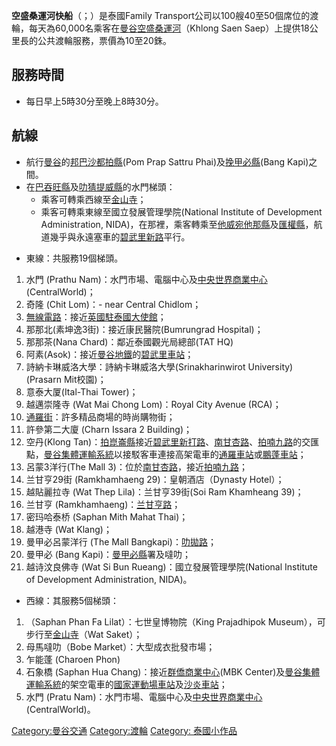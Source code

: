 {{Unreferenced |time=2011-07-03T07:17:46+00:00 }}
'''空盛桑運河快船'''（{{lang-th|เรือโดยสารคลองแสนแสบ}}；{{lang-en|Khlong Saen Saep Express Boat}}）是泰國Family Transport公司以100艘40至50個席位的渡輪，每天為60,000名乘客在[[曼谷|曼谷]][[空盛桑運河|空盛桑運河]]（Khlong Saen Saep）上提供18公里長的公共渡輪服務，票價為10至20銖。

== 服務時間 ==
* 每日早上5時30分至晚上8時30分。

== 航線 ==
* 航行[[曼谷|曼谷]]的[[邦巴沙都拍縣|邦巴沙都拍縣]](Pom Prap Sattru Phai)及[[挽甲必縣|挽甲必縣]](Bang Kapi)之間。
* 在[[巴吞旺縣|巴吞旺縣]]及[[叻猜提威縣|叻猜提威縣]]的水門梯頭：
** 乘客可轉乘西線至[[金山寺|金山寺]]；
** 乘客可轉乘東線至國立發展管理學院(National Institute of Development Administration, NIDA)，在那裡，乘客轉乘至[[他威宛他那縣|他威宛他那縣]]及[[匯權縣|匯權縣]]，航道幾乎與永遠塞車的[[碧武里新路|碧武里新路]]平行。

* 東線：共服務19個梯頭。
# 水門 (Prathu Nam)：水門市場、電腦中心及[[中央世界商業中心|中央世界商業中心]](CentralWorld)；
# 奇隆 (Chit Lom)：- near Central Chidlom；
# [[無線電路|無線電路]]：接近[[英國駐泰國大使館|英國駐泰國大使館]]；
# 那那北(素坤逸3街)：接近康民醫院(Bumrungrad Hospital)；
# 那那茶(Nana Chard)：鄰近泰國觀光局總部(TAT HQ)
# 阿素(Asok)：接近[[曼谷地鐵|曼谷地鐵]]的[[碧武里車站|碧武里車站]]；
# 詩納卡琳威洛大學：詩納卡琳威洛大學(Srinakharinwirot University)(Prasarn Mit校園)；
# 意泰大厦(Ital-Thai Tower)；
# 越邁崇隆寺 (Wat Mai Chong Lom)：Royal City Avenue (RCA)；
# [[通羅街|通羅街]]：許多精品商場的時尚購物街；
# 許參第二大廈 (Charn Issara 2 Building)；
# 空丹(Klong Tan)：[[拍崑崙縣|拍崑崙縣]]接近[[碧武里新打路|碧武里新打路]]、[[南甘杏路|南甘杏路]]、[[拍喃九路|拍喃九路]]的交匯點，[[曼谷集體運輸系統|曼谷集體運輸系統]]以接駁客車連接高架電車的[[通羅車站|通羅車站]]或[[鵬蓬車站|鵬蓬車站]]；
# 呂蒙3洋行(The Mall 3)：位於[[南甘杏路|南甘杏路]]，接近[[拍喃九路|拍喃九路]]；
# 兰甘亨29街 (Ramkhamhaeng 29)：皇朝酒店（Dynasty Hotel）；
# 越貼麗拉寺 (Wat Thep Lila)：兰甘亨39街(Soi Ram Khamheang 39)； 
# 兰甘亨 (Ramkhamhaeng)：[[兰甘亨路|兰甘亨路]]；
# 密玛哈泰桥 (Saphan Mith Mahat Thai)；
# 越港寺 (Wat Klang)；
# 曼甲必呂蒙洋行 (The Mall Bangkapi)：[[叻拋路|叻拋路]]；
# 曼甲必 (Bang Kapi)：[[曼甲必縣|曼甲必縣]]署及噠叻；
# 越诗汶良佛寺 (Wat Si Bun Rueang)：國立發展管理學院(National Institute of Development Administration, NIDA)。

* 西線：其服務5個梯頭：
# （Saphan Phan Fa Lilat）：七世皇博物院（King Prajadhipok Museum），可步行至[[金山寺|金山寺]]（Wat Saket）； 
# 母馬噠叻（Bobe Market）：大型成衣批發市場；
# 乍能蓬 (Charoen Phon)
# 石象橋 (Saphan Hua Chang)：接近[[群僑商業中心|群僑商業中心]](MBK Center)及[[曼谷集體運輸系統|曼谷集體運輸系統]]的架空電車的[[國家運動場車站|國家運動場車站]]及[[沙炎車站|沙炎車站]]；
# 水門 (Pratu Nam)：水門市場、電腦中心及[[中央世界商業中心|中央世界商業中心]](CentralWorld)。
{{曼谷大眾運輸}}

[[Category:曼谷交通|Category:曼谷交通]]
[[Category:渡輪|Category:渡輪]]
[[Category:_泰國小作品|Category: 泰國小作品]]